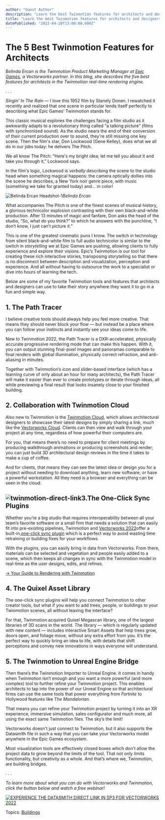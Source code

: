```yaml
---
author: "Guest Author"
description: "Learn the best Twinmotion features for architects and designers."
title: "Learn the best Twinmotion features for architects and designers." 
datePublished: "2022-04-20T13:00:00.000Z"
---
```

# The 5 Best Twinmotion Features for Architects

_Belinda Ercan is the Twinmotion Product Marketing Manager at_ [_Epic Games_](https://store.epicgames.com/)_, a Vectorworks partner. In this blog, she describes the five best features for architects in the Twinmotion real-time rendering engine._

. . .

_Singin’ In The Rain_ — I love this 1952 film by Stanely Donen. I rewatched it recently and realized that one scene in particular lends itself perfectly to describing what Epic Games’ Twinmotion stands for.

This classic musical explores the challenges facing a film studio as it awkwardly adapts to a revolutionary thing called “a talking picture” (films with synchronized sound). As the studio nears the end of their conversion of their current production over to sound, they're still missing one key scene. Then the film's star, Don Lockwood (Gene Kelley), does what we all do in our jobs today: he delivers The Pitch.

We all know The Pitch: “Here's my bright idea; let me tell you about it and take you through it,” Lockwood says.

In the film's logic, Lockwood is _verbally_ describing the scene to the studio head when something magical happens: the camera optically dollies into the scene he describes, a New York noir genre piece, with music (something we take for granted today) and… in color!

![Belinda Ercan Headshot-1](https://blog.vectorworks.net/hs-fs/hubfs/Blog%20Images/220406_Twinmotion%20Guest%20Blog/Belinda%20Ercan%20Headshot-1.png?width=330&name=Belinda%20Ercan%20Headshot-1.png)_Belinda Ercan_

What accompanies The Pitch is one of the finest scenes of musical history, a glorious technicolor explosion contrasting with their own black-and-white production. After 13 minutes of magic and fanfare, Don asks the head of the studio, “So, what do you think?” to which he answers with the punchline, “I don’t know, I just can’t picture it.”

This is one of the greatest cinematic puns I know. The switch in technology from silent black-and-white film to full audio technicolor is similar to the switch in _storytelling_ we at Epic Games are pushing, allowing clients to fully experience and explore their visions. Epic’s Twinmotion is our tool for creating these rich interactive stories, transposing storytelling so that there is no disconnect between description and visualization, perception and experience. And all without having to outsource the work to a specialist or dive into hours of learning the tech.

Below are some of my favorite Twinmotion tools and features that architects and designers can use to take their story anywhere they want it to go in a fun and simple way.

## 1\. The Path Tracer

I believe creative tools should always help you feel more creative. That means they should never block your flow ⁠— but instead be a place where you can follow your instincts and instantly see your ideas come to life.

New to Twinmotion 2022, the Path Tracer is a DXR-accelerated, physically accurate progressive rendering mode that can make this happen. With it, you can output stunning final-pixel images and panoramas comparable to final renders with global illumination, physically correct refraction, and anti-aliasing in minutes.

Together with Twinmotion’s icon and slider-based interface (which has a learning curve of only about an hour for many architects), the Path Tracer will make it easier than ever to create prototypes or iterate through ideas, all while previewing a final result that looks insanely close to your finished building.

## 2\. Collaboration with Twinmotion Cloud

Also new to Twinmotion is the [Twinmotion Cloud](https://www.twinmotion.com/news/3d-architectural-design-reviews-in-the-time-it-takes-to-make-a-coffee), which allows architectural designers to showcase their latest designs by simply sharing a link, much like the [Vectorworks Cloud](https://www.vectorworks.net/cloud-services). Clients can then view and walk through your project at any time, regardless of how powerful their computers are.

For you, that means there’s no need to prepare for client meetings by producing walkthrough animations or producing screenshots and render; you can just build 3D architectural design reviews in the time it takes to make a cup of coffee.

And for clients, that means they can see the latest idea or design you for a project without needing to download anything, learn new software, or have a powerful workstation. All they need is a browser and everything can be seen in the cloud.

## ![twinmotion-direct-link](https://blog.vectorworks.net/hs-fs/hubfs/Blog%20Images/220406_Twinmotion%20Guest%20Blog/twinmotion-direct-link.jpg?width=1440&name=twinmotion-direct-link.jpg)3.The One-Click Sync Plugins

Whether you’re a big studio that requires interoperability between all your team’s favorite software or a small firm that needs a solution that can easily fit into pre-existing pipelines, Twinmotion and [Vectorworks 2022](https://www.vectorworks.net/2022)offer a built-in,[one-click sync plugin](https://www.twinmotion.com/plugins) which is a perfect way to avoid wasting time retraining or building fixes for your workflows.

With the plugins, you can easily bring in data from Vectorworks. From there, materials can be selected and vegetation and people easily added to a scene, which then keeps all changes in sync with the Twinmotion model in real-time as the user designs, edits, and refines.

[\-> Your Guide to Rendering with Twinmotion](../../../net/vectorworks/blog/your-guide-to-rendering-with-twinmotion.html)

## 4\. The Quixel Asset Library

The one-click sync plugins will help you connect Twinmotion to other creator tools, but what if you want to add trees, people, or buildings to your Twinmotion scenes, all without leaving the interface?

For that, Twinmotion acquired Quixel Megascan library, one of the largest libraries of 3D scans in the world. The library — which is regularly updated with new content — includes interactive Smart Assets that help trees grow, doors open, and foliage move, without any extra effort from you. It’s the perfect way to quickly bring an idea to life, with details that shift perceptions and convey new innovations in ways everyone will understand.

## 5\. The Twinmotion to Unreal Engine Bridge

Then there’s the Twinmotion Importer to Unreal Engine. It comes in handy when Twinmotion isn’t enough and you want a more powerful (and more complex) tool to further refine your Twinmotion project. This enables architects to tap into the power of our Unreal Engine so that architectural firms can use the same tools that power everything from _Fortnite_ to Hollywood features like _The Mandalorian_.

That means you can refine your Twinmotion project by turning it into an XR experience, immersive simulation, sales configurator and much more, all using the exact same Twinmotion files. The sky’s the limit!

Vectorworks doesn't just connect to Twinmotion, but it also supports the Datasmith file in such a way that you can take your Vectorworks model anywhere in the Epic Games ecosystem.

Most visualization tools are effectively closed boxes which don’t allow the project data to grow beyond the limits of the tool. That not only limits functionality, but creativity as a whole. And that’s where we, Twinmotion, are building bridges.

. . .

_To learn more about what you can do with Vectorworks and Twinmotion, click the button below and watch a free webinar!_

[![EXPERIENCE THE DATASMITH DIRECT LINK IN SP3 FOR VECTORWORKS 2022](https://no-cache.hubspot.com/cta/default/3018241/7bcbbb59-bff0-4051-bb1b-f31fa82d9fc5.png)](https://cta-redirect.hubspot.com/cta/redirect/3018241/7bcbbb59-bff0-4051-bb1b-f31fa82d9fc5) 

 Topics: [Buildings](https://blog.vectorworks.net/topic/buildings) 

 